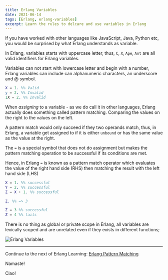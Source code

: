 ```yaml
---
title: Erlang Variables
date: 2021-06-14
tags: [Erlang, erlang-variables]
excerpt: Learn the rules to delcare and use variables in Erlang
---
```


If you have worked with other languages like JavaScript, Java, Python etc, you would be surprised by what Erlang understands as variable.

In Erlang, variables starts with uppercase letter, thus, `C`, `X`, `Ape`, `Ant` are all valid identifiers for Erlang variables.

Variables can not start with lowercase letter and begin with a number, Erlang variables can include can alphanumeric characters, an underscore and @ symbol.

```erl
X = 1. %% Valid
y = 2. %% Invalid
1X = 2. %% Invalid
```

When _assigning_ to a variable - as we do call it in other languages, Erlang actually does something called pattern matching. Comparing the values on the right to the values on the left.

A pattern match would only succeed if they two operands match, thus, in Erlang, a variable get assigned to if it is either `unbound` or has the same value as the value at the right.

The `=` is a special symbol that does not do assignment but makes the pattern matching operation to be successful if its conditions are met.

Hence, in Erlang `=` is known as a pattern match operator which evaluates the value of the right hand side (RHS) then matching the result with the left hand side (LHS)

```erlang
X = 1. %% successful
Y = 2. %% successful
Z = X + 1. %% successful

Z. %% => 3

Z = 3 %% successful
Z = 4 %% fails
```

There is no thing as global or private scope in Erlang, all variables are lexically scoped and are unrelated even if they exists in different functions;

![Erlang Variables](../assets/erlang-variables.png)

---

Continue to the next of Erlang Learning: [Erlang Pattern Matching](/blog/erlang-pattern-matching)

Namaste!

Ciao!
